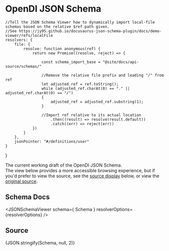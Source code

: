 # OpenDI JSON Schema


    //Tell the JSON Schema Viewer how to dynamically import local-file schemas based on the relative $ref path given.
    //See https://jy95.github.io/docusaurus-json-schema-plugin/docs/demo-viewer/refs/localFile 
    resolvers: {
        file: {
            resolve: function anonymous(ref) {
                return new Promise((resolve, reject) => {

                    const schema_import_base = "@site/docs/api-source/schemas/"

                    //Remove the relative file prefix and leading "/" from ref
                    let adjusted_ref = ref.toString();
                    while (adjusted_ref.charAt(0) == "." || adjusted_ref.charAt(0) == "/")
                    {
                        adjusted_ref = adjusted_ref.substring(1);
                    }
                    
                    //Import ref relative to its actual location
                        .then((result) => resolve(result.default))
                        .catch((err) => reject(err))
                })
            }
        },
        jsonPointer: "#/definitions/user"
    }
}

The current working draft of the OpenDI JSON Schema.  
The view below provides a more accessible browsing experience, but if you'd prefer to view the source, see the [source display](#source) below, or view the [original source](./api-source/schemas/Causal-Decision-Model.json).

## Schema Docs

<JSONSchemaViewer schema={ Schema } resolverOptions={resolverOptions} />

## Source

<CodeBlock language="json" title="OpenDI JSON Schema -- Source">{JSON.stringify(Schema, null, 2)}</CodeBlock>